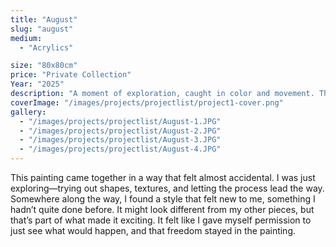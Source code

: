 ```yaml
---
title: "August"
slug: "august"
medium:
  - "Acrylics"

size: "80x80cm"
price: "Private Collection"
Year: "2025"
description: "A moment of exploration, caught in color and movement. This piece feels like a quiet shift—curious, loose, and alive."
coverImage: "/images/projects/projectlist/project1-cover.png"
gallery:
  - "/images/projects/projectlist/August-1.JPG"
  - "/images/projects/projectlist/August-2.JPG"
  - "/images/projects/projectlist/August-3.JPG"
  - "/images/projects/projectlist/August-4.JPG"
---
```


This painting came together in a way that felt almost accidental. I was just exploring—trying out shapes, textures, and letting the process lead the way. Somewhere along the way, I found a style that felt new to me, something I hadn’t quite done before. It might look different from my other pieces, but that’s part of what made it exciting. It felt like I gave myself permission to just see what would happen, and that freedom stayed in the painting.
